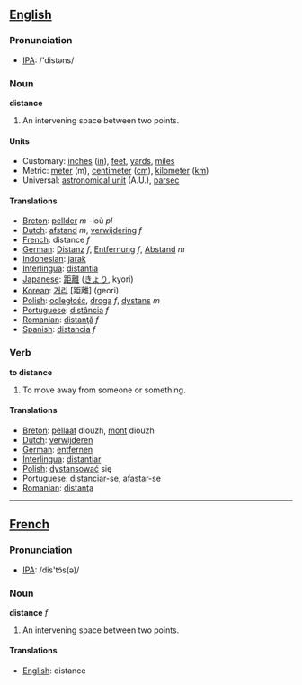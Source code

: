 ==[[English]]==
=== Pronunciation ===
*[[w:IPA|IPA]]: /'distəns/
===Noun===

'''distance'''

#An intervening space between two points.

====Units====

*Customary: [[inch]]es ([[in]]), [[feet]], [[yard]]s, [[mile]]s
*Metric: [[meter]] (m), [[centimeter]] ([[cm]]), [[kilometer]] ([[km]])
*Universal: [[astronomical unit]] (A.U.), [[parsec]]

==== Translations ====
*[[Breton]]: [[pellder]] ''m'' -ioù ''pl''
*[[Dutch]]: [[afstand]] ''m'', [[verwijdering]] ''f''
*[[French]]: distance ''f''
*[[German]]: [[Distanz]] ''f'', [[Entfernung]] ''f'', [[Abstand]] ''m''
*[[Indonesian]]: [[jarak]]
*[[Interlingua]]: [[distantia]]
*[[Japanese]]: [[距離]] ([[きょり]], kyori)
*[[Korean]]: [[거리]] [距離] (geori)
*[[Polish]]: [[odległość]], [[droga]] ''f'', [[dystans]] ''m''
*[[Portuguese]]: [[distância]] ''f''
*[[Romanian]]: [[distanţă]] ''f''
*[[Spanish]]: [[distancia]] ''f''

=== Verb ===

'''to distance'''

#To move away from someone or something.

==== Translations ====
*[[Breton]]: [[pellaat]] diouzh, [[mont]] diouzh
*[[Dutch]]: [[verwijderen]]
*[[German]]: [[entfernen]]
*[[Interlingua]]: [[distantiar]]
*[[Polish]]: [[dystansować]] się
*[[Portuguese]]: [[distanciar]]-se, [[afastar]]-se
*[[Romanian]]: [[distanţa]]
----

==[[French]]==
=== Pronunciation ===
*[[w:IPA|IPA]]: /dis'tɔ̃s(ə)/
===Noun===

'''distance''' ''f''

#An intervening space between two points.

==== Translations ====
*[[English]]: distance